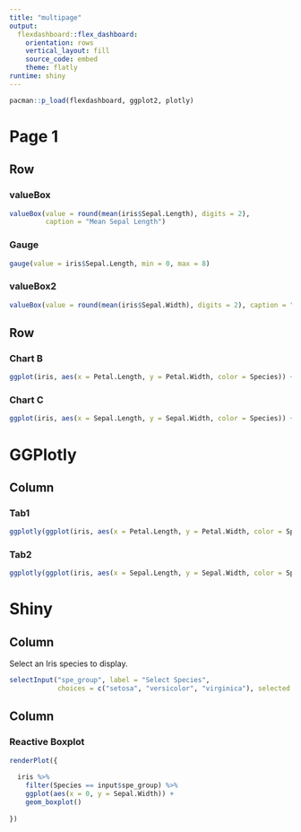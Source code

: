 ```yaml
---
title: "multipage"
output: 
  flexdashboard::flex_dashboard:
    orientation: rows
    vertical_layout: fill
    source_code: embed
    theme: flatly
runtime: shiny
---
```


```r
pacman::p_load(flexdashboard, ggplot2, plotly)
```

Page 1
============================================================================
Row 
-----------------------------------------------------------------------

### valueBox

```r
valueBox(value = round(mean(iris$Sepal.Length), digits = 2), 
         caption = "Mean Sepal Length")
```

### Gauge

```r
gauge(value = iris$Sepal.Length, min = 0, max = 8)
```

### valueBox2

```r
valueBox(value = round(mean(iris$Sepal.Width), digits = 2), caption = "Mean Sepal Width", color = "green")
```

Row
-----------------------------------------------------------------------

### Chart B

```r
ggplot(iris, aes(x = Petal.Length, y = Petal.Width, color = Species)) + geom_point()
```

### Chart C

```r
ggplot(iris, aes(x = Sepal.Length, y = Sepal.Width, color = Species)) + geom_point()
```


GGPlotly
============================================================================

Column {.tabset}
-----------------------------------------------------------------------

### Tab1

```r
ggplotly(ggplot(iris, aes(x = Petal.Length, y = Petal.Width, color = Species)) + geom_point() + geom_smooth())
```

### Tab2

```r
ggplotly(ggplot(iris, aes(x = Sepal.Length, y = Sepal.Width, color = Species)) + geom_point() + geom_smooth())
```

Shiny
============================================================================

Column {.sidebar}
-----------------------------------------------------------------------

Select an Iris species to display.

```r
selectInput("spe_group", label = "Select Species",
            choices = c("setosa", "versicolor", "virginica"), selected = "setosa")
```

Column
-----------------------------------------------------------------------

### Reactive Boxplot

```r
renderPlot({
  
  iris %>%
    filter(Species == input$spe_group) %>%
    ggplot(aes(x = 0, y = Sepal.Width)) +
    geom_boxplot()
  
})
```
